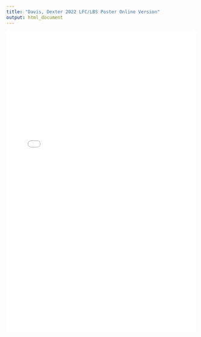 ```yaml
---
title: "Davis, Dexter 2022 LFC/LBS Poster Online Version"
output: html_document
---
```

<embed src="Davis_Dexter_LFC-LBS_Poster-Final.pdf" type="application/pdf" width="100%" height="800px">